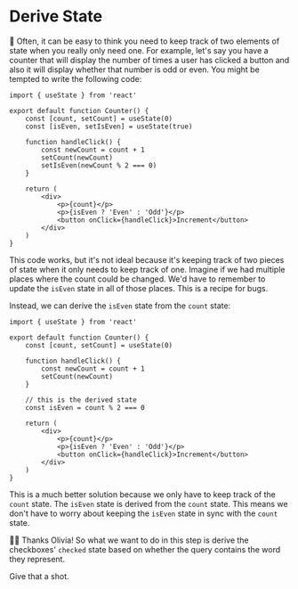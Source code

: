# Derive State

<EpicVideo url="https://www.epicreact.dev/workshops/react-hooks/derive-state" />

🦉 Often, it can be easy to think you need to keep track of two elements of
state when you really only need one. For example, let's say you have a counter
that will display the number of times a user has clicked a button and also it
will display whether that number is odd or even. You might be tempted to write
the following code:

```tsx
import { useState } from 'react'

export default function Counter() {
	const [count, setCount] = useState(0)
	const [isEven, setIsEven] = useState(true)

	function handleClick() {
		const newCount = count + 1
		setCount(newCount)
		setIsEven(newCount % 2 === 0)
	}

	return (
		<div>
			<p>{count}</p>
			<p>{isEven ? 'Even' : 'Odd'}</p>
			<button onClick={handleClick}>Increment</button>
		</div>
	)
}
```

This code works, but it's not ideal because it's keeping track of two pieces of
state when it only needs to keep track of one. Imagine if we had multiple places
where the count could be changed. We'd have to remember to update the `isEven`
state in all of those places. This is a recipe for bugs.

Instead, we can derive the `isEven` state from the `count` state:

```tsx
import { useState } from 'react'

export default function Counter() {
	const [count, setCount] = useState(0)

	function handleClick() {
		const newCount = count + 1
		setCount(newCount)
	}

	// this is the derived state
	const isEven = count % 2 === 0

	return (
		<div>
			<p>{count}</p>
			<p>{isEven ? 'Even' : 'Odd'}</p>
			<button onClick={handleClick}>Increment</button>
		</div>
	)
}
```

This is a much better solution because we only have to keep track of the `count`
state. The `isEven` state is derived from the `count` state. This means we don't
have to worry about keeping the `isEven` state in sync with the `count` state.

👨‍💼 Thanks Olivia! So what we want to do in this step is derive the checkboxes'
`checked` state based on whether the query contains the word they represent.

Give that a shot.
